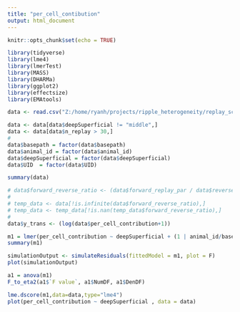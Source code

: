 ```yaml
---
title: "per_cell_contibution"
output: html_document
---
```


```r
knitr::opts_chunk$set(echo = TRUE)
```

```r

library(tidyverse)
library(lme4)
library(lmerTest)
library(MASS)
library(DHARMa)
library(ggplot2)
library(effectsize)
library(EMAtools)

```


```r
data <- read.csv("Z:/home/ryanh/projects/ripple_heterogeneity/replay_score_reduction.csv")

data <- data[data$deepSuperficial != "middle",]
data <- data[data$n_replay > 30,]
# 
data$basepath = factor(data$basepath)
data$animal_id = factor(data$animal_id)
data$deepSuperficial = factor(data$deepSuperficial)
data$UID  = factor(data$UID)

summary(data)
```



```r

# data$forward_reverse_ratio <- (data$forward_replay_par / data$reverse_replay_par)
# 
# temp_data <- data[!is.infinite(data$forward_reverse_ratio),]
# temp_data <- temp_data[!is.nan(temp_data$forward_reverse_ratio),]
# 
data$y_trans <- (log(data$per_cell_contribution+1))

m1 = lmer(per_cell_contribution ~ deepSuperficial + (1 | animal_id/basepath), data = data,REML=FALSE)
summary(m1)

simulationOutput <- simulateResiduals(fittedModel = m1, plot = F)
plot(simulationOutput)

a1 = anova(m1)
F_to_eta2(a1$`F value`, a1$NumDF, a1$DenDF)

lme.dscore(m1,data=data,type="lme4")
plot(per_cell_contribution ~ deepSuperficial , data = data)

```